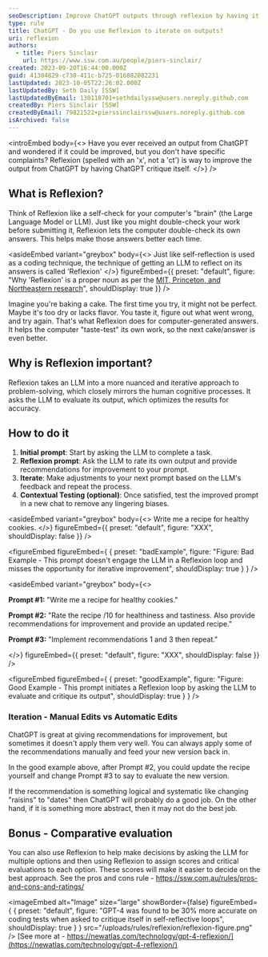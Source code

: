 ```yaml
---
seoDescription: Improve ChatGPT outputs through reflexion by having it critique itself, enhancing accuracy and iteration.
type: rule
title: ChatGPT - Do you use Reflexion to iterate on outputs?
uri: reflexion
authors:
  - title: Piers Sinclair
    url: https://www.ssw.com.au/people/piers-sinclair/
created: 2023-09-20T16:44:00.000Z
guid: 41304829-c730-411c-b725-016882082231
lastUpdated: 2023-10-05T22:26:02.000Z
lastUpdatedBy: Seth Daily [SSW]
lastUpdatedByEmail: 130118701+sethdailyssw@users.noreply.github.com
createdBy: Piers Sinclair [SSW]
createdByEmail: 79821522+pierssinclairssw@users.noreply.github.com
isArchived: false
---
```


<introEmbed
  body={<>
Have you ever received an output from ChatGPT and wondered if it could be improved, but you don't have specific complaints? Reflexion (spelled with an 'x', not a 'ct') is way to improve the output from ChatGPT by having ChatGPT critique itself.
  </>}
/>
## What is Reflexion?

Think of Reflexion like a self-check for your computer's "brain" (the Large Language Model or LLM). Just like you might double-check your work before submitting it, Reflexion lets the computer double-check its own answers. This helps make those answers better each time.

<asideEmbed
  variant="greybox"
  body={<>
    Just like self-reflection is used as a coding technique, the technique of getting an LLM to reflect on its answers is called 'Reflexion'
  </>}
  figureEmbed={{
    preset: "default",
    figure: "Why 'Reflexion' is a proper noun as per the [MIT, Princeton, and Northeastern research](https://arxiv.org/pdf/2303.11366.pdf)",
    shouldDisplay: true
  }}
/>

Imagine you're baking a cake. The first time you try, it might not be perfect. Maybe it's too dry or lacks flavor. You taste it, figure out what went wrong, and try again. That's what Reflexion does for computer-generated answers. It helps the computer "taste-test" its own work, so the next cake/answer is even better.

## Why is Reflexion important?

Reflexion takes an LLM into a more nuanced and iterative approach to problem-solving, which closely mirrors the human cognitive processes. It asks the LLM to evaluate its output, which optimizes the results for accuracy.

## How to do it

1. **Initial prompt**: Start by asking the LLM to complete a task.
2. **Reflexion prompt**: Ask the LLM to rate its own output and provide recommendations for improvement to your prompt.
3. **Iterate**: Make adjustments to your next prompt based on the LLM's feedback and repeat the process.
4. **Contextual Testing (optional)**: Once satisfied, test the improved prompt in a new chat to remove any lingering biases.

<asideEmbed
  variant="greybox"
  body={<>
    Write me a recipe for healthy cookies.
  </>}
  figureEmbed={{
    preset: "default",
    figure: "XXX",
    shouldDisplay: false
  }}
/>

<figureEmbed figureEmbed={ {
  preset: "badExample",
  figure: "Figure: Bad Example - This prompt doesn't engage the LLM in a Reflexion loop and misses the opportunity for iterative improvement",
  shouldDisplay: true
} } />


<asideEmbed
  variant="greybox"
  body={<>
    
**Prompt #1:** "Write me a recipe for healthy cookies."

**Prompt #2:** "Rate the recipe /10 for healthiness and tastiness. Also provide recommendations for improvement and provide an updated recipe."

**Prompt #3:** "Implement recommendations 1 and 3 then repeat."

  </>}
  figureEmbed={{
    preset: "default",
    figure: "XXX",
    shouldDisplay: false
  }}
/>

<figureEmbed figureEmbed={ {
  preset: "goodExample",
  figure: "Figure: Good Example - This prompt initiates a Reflexion loop by asking the LLM to evaluate and critique its output",
  shouldDisplay: true
} } />


### Iteration - Manual Edits vs Automatic Edits

ChatGPT is great at giving recommendations for improvement, but sometimes it doesn't apply them very well. You can always apply some of the recommendations manually and feed your new version back in.

In the good example above, after Prompt #2, you could update the recipe yourself and change Prompt #3 to say to evaluate the new version.

If the recommendation is something logical and systematic like changing "raisins" to "dates" then ChatGPT will probably do a good job.
On the other hand, if it is something more abstract, then it may not do the best job.

## Bonus - Comparative evaluation

You can also use Reflexion to help make decisions by asking the LLM for multiple options and then using Reflexion to assign scores and critical evaluations to each option. These scores will make it easier to decide on the best approach. See the pros and cons rule - https://ssw.com.au/rules/pros-and-cons-and-ratings/


<imageEmbed
  alt="Image"
  size="large"
  showBorder={false}
  figureEmbed={ {
    preset: "default",
    figure: "GPT-4 was found to be 30% more accurate on coding tests when asked to critique itself in self-reflective loops",
    shouldDisplay: true
  } }
  src="/uploads/rules/reflexion/reflexion-figure.png"
/>
[See more at - https://newatlas.com/technology/gpt-4-reflexion/](https://newatlas.com/technology/gpt-4-reflexion/)
